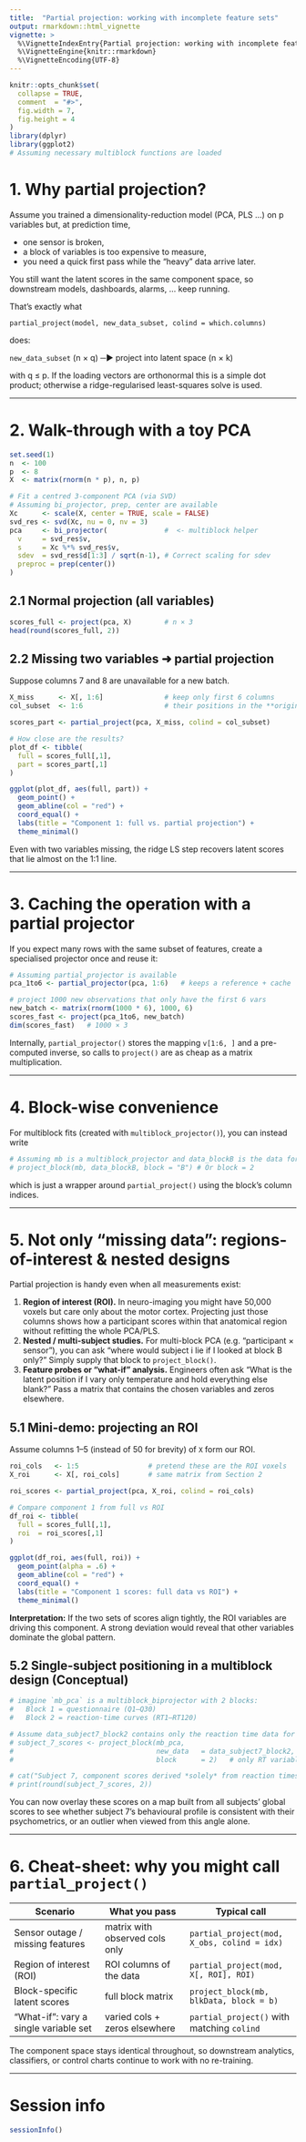 ```yaml
---
title:  "Partial projection: working with incomplete feature sets"
output: rmarkdown::html_vignette
vignette: >
  %\VignetteIndexEntry{Partial projection: working with incomplete feature sets}
  %\VignetteEngine{knitr::rmarkdown}
  %\VignetteEncoding{UTF-8}
---
```


```r
knitr::opts_chunk$set(
  collapse = TRUE,
  comment  = "#>",
  fig.width = 7,
  fig.height = 4
)
library(dplyr)
library(ggplot2)
# Assuming necessary multiblock functions are loaded
```

# 1. Why partial projection?

Assume you trained a dimensionality-reduction model (PCA, PLS ...)
on p variables but, at prediction time,

*   one sensor is broken,
*   a block of variables is too expensive to measure,
*   you need a quick first pass while the "heavy" data arrive later.

You still want the latent scores in the same component space,
so downstream models, dashboards, alarms, ... keep running.

That's exactly what

```
partial_project(model, new_data_subset, colind = which.columns)
```

does:

`new_data_subset` (n × q)  ─►  project into latent space (n × k)

with q ≤ p.
If the loading vectors are orthonormal this is a simple dot product;
otherwise a ridge-regularised least-squares solve is used.

---

# 2. Walk-through with a toy PCA

```r
set.seed(1)
n  <- 100
p  <- 8
X  <- matrix(rnorm(n * p), n, p)

# Fit a centred 3-component PCA (via SVD)
# Assuming bi_projector, prep, center are available
Xc      <- scale(X, center = TRUE, scale = FALSE)
svd_res <- svd(Xc, nu = 0, nv = 3)
pca     <- bi_projector(              #  <- multiblock helper
  v     = svd_res$v,
  s     = Xc %*% svd_res$v,
  sdev  = svd_res$d[1:3] / sqrt(n-1), # Correct scaling for sdev
  preproc = prep(center())
)
```

## 2.1 Normal projection (all variables)

```r
scores_full <- project(pca, X)        # n × 3
head(round(scores_full, 2))
```

## 2.2 Missing two variables ➜ partial projection

Suppose columns 7 and 8 are unavailable for a new batch.

```r
X_miss      <- X[, 1:6]               # keep only first 6 columns
col_subset  <- 1:6                    # their positions in the **original** X

scores_part <- partial_project(pca, X_miss, colind = col_subset)

# How close are the results?
plot_df <- tibble(
  full = scores_full[,1],
  part = scores_part[,1]
)

ggplot(plot_df, aes(full, part)) +
  geom_point() +
  geom_abline(col = "red") +
  coord_equal() +
  labs(title = "Component 1: full vs. partial projection") +
  theme_minimal()
```

Even with two variables missing, the
ridge LS step recovers latent scores that lie almost on the 1:1 line.

---

# 3. Caching the operation with a partial projector

If you expect many rows with the same subset of features, create a
specialised projector once and reuse it:

```r
# Assuming partial_projector is available
pca_1to6 <- partial_projector(pca, 1:6)   # keeps a reference + cache

# project 1000 new observations that only have the first 6 vars
new_batch <- matrix(rnorm(1000 * 6), 1000, 6)
scores_fast <- project(pca_1to6, new_batch)
dim(scores_fast)   # 1000 × 3
```

Internally, `partial_projector()` stores the mapping
`v[1:6, ]` and a pre-computed inverse, so calls to `project()` are
as cheap as a matrix multiplication.

---

# 4. Block-wise convenience

For multiblock fits (created with `multiblock_projector()`), 
you can instead write

```r
# Assuming mb is a multiblock_projector and data_blockB is the data for block B
# project_block(mb, data_blockB, block = "B") # Or block = 2
```

which is just a wrapper around `partial_project()` using the block's
column indices.

---

# 5. Not only "missing data": regions-of-interest & nested designs

Partial projection is handy even when all measurements exist:

1.  **Region of interest (ROI).**
    In neuro-imaging you might have 50,000 voxels but care only about the
    motor cortex. Projecting just those columns shows how a
    participant scores within that anatomical region without
    refitting the whole PCA/PLS.
2.  **Nested / multi-subject studies.**
    For multi-block PCA (e.g. "participant × sensor"), you can ask
    "where would subject i lie if I looked at block B only?"
    Simply supply that block to `project_block()`.
3.  **Feature probes or "what-if" analysis.**
    Engineers often ask "What is the latent position if I vary only
    temperature and hold everything else blank?" Pass a matrix that
    contains the chosen variables and zeros elsewhere.

## 5.1 Mini-demo: projecting an ROI

Assume columns 1–5 (instead of 50 for brevity) of `X` form our ROI.

```r
roi_cols   <- 1:5                 # pretend these are the ROI voxels
X_roi      <- X[, roi_cols]       # same matrix from Section 2

roi_scores <- partial_project(pca, X_roi, colind = roi_cols)

# Compare component 1 from full vs ROI
df_roi <- tibble(
  full = scores_full[,1],
  roi  = roi_scores[,1]
)

ggplot(df_roi, aes(full, roi)) +
  geom_point(alpha = .6) +
  geom_abline(col = "red") +
  coord_equal() +
  labs(title = "Component 1 scores: full data vs ROI") +
  theme_minimal()

```

**Interpretation:**
If the two sets of scores align tightly, the ROI variables are
driving this component. A strong deviation would reveal that other
variables dominate the global pattern.

## 5.2 Single-subject positioning in a multiblock design (Conceptual)

```r
# imagine `mb_pca` is a multiblock_biprojector with 2 blocks:
#   Block 1 = questionnaire (Q1–Q30)
#   Block 2 = reaction-time curves (RT1–RT120)

# Assume data_subject7_block2 contains only the reaction time data for subject 7
# subject_7_scores <- project_block(mb_pca,
#                                   new_data   = data_subject7_block2,
#                                   block      = 2)   # only RT variables

# cat("Subject 7, component scores derived *solely* from reaction times:\n")
# print(round(subject_7_scores, 2))
```

You can now overlay these scores on a map built from all subjects'
global scores to see whether subject 7's behavioural profile is
consistent with their psychometrics, or an outlier when viewed from this
angle alone.

---

# 6. Cheat-sheet: why you might call `partial_project()`

| Scenario                            | What you pass                     | Typical call                                |
|-------------------------------------|-----------------------------------|---------------------------------------------|
| Sensor outage / missing features    | matrix with observed cols only    | `partial_project(mod, X_obs, colind = idx)` |
| Region of interest (ROI)            | ROI columns of the data           | `partial_project(mod, X[, ROI], ROI)`       |
| Block-specific latent scores        | full block matrix                 | `project_block(mb, blkData, block = b)`     |
| "What-if": vary a single variable set | varied cols + zeros elsewhere     | `partial_project()` with matching `colind`    |

The component space stays identical throughout, so downstream
analytics, classifiers, or control charts continue to work with no
re-training.

---

# Session info

```r
sessionInfo()
``` 